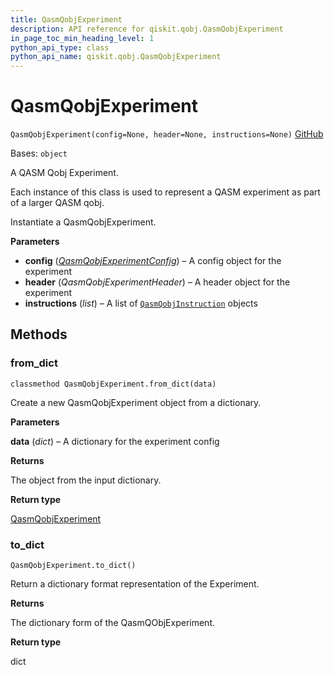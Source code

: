 ```yaml
---
title: QasmQobjExperiment
description: API reference for qiskit.qobj.QasmQobjExperiment
in_page_toc_min_heading_level: 1
python_api_type: class
python_api_name: qiskit.qobj.QasmQobjExperiment
---
```


# QasmQobjExperiment

<span id="qiskit.qobj.QasmQobjExperiment" />

`QasmQobjExperiment(config=None, header=None, instructions=None)` [GitHub](https://github.com/qiskit/qiskit/tree/stable/0.19/qiskit/qobj/qasm_qobj.py "view source code")

Bases: `object`

A QASM Qobj Experiment.

Each instance of this class is used to represent a QASM experiment as part of a larger QASM qobj.

Instantiate a QasmQobjExperiment.

**Parameters**

*   **config** ([*QasmQobjExperimentConfig*](qiskit.qobj.QasmQobjExperimentConfig "qiskit.qobj.QasmQobjExperimentConfig")) – A config object for the experiment
*   **header** (*QasmQobjExperimentHeader*) – A header object for the experiment
*   **instructions** (*list*) – A list of [`QasmQobjInstruction`](qiskit.qobj.QasmQobjInstruction "qiskit.qobj.QasmQobjInstruction") objects

## Methods

### from\_dict

<span id="qiskit.qobj.QasmQobjExperiment.from_dict" />

`classmethod QasmQobjExperiment.from_dict(data)`

Create a new QasmQobjExperiment object from a dictionary.

**Parameters**

**data** (*dict*) – A dictionary for the experiment config

**Returns**

The object from the input dictionary.

**Return type**

[QasmQobjExperiment](qiskit.qobj.QasmQobjExperiment "qiskit.qobj.QasmQobjExperiment")

### to\_dict

<span id="qiskit.qobj.QasmQobjExperiment.to_dict" />

`QasmQobjExperiment.to_dict()`

Return a dictionary format representation of the Experiment.

**Returns**

The dictionary form of the QasmQObjExperiment.

**Return type**

dict

